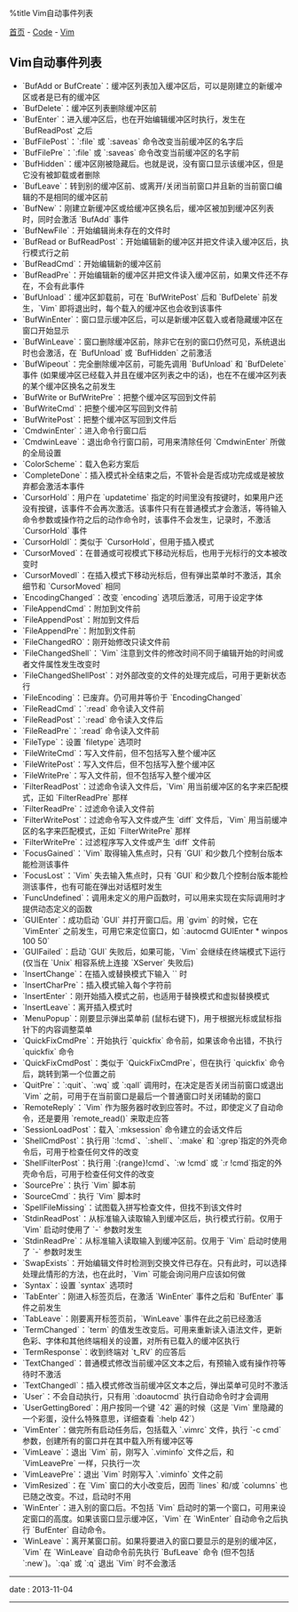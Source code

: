 %title Vim自动事件列表

[[../../index|首页]] - [[../index|Code]] - [[index|Vim]]
==Vim自动事件列表==

* `BufAdd or BufCreate`：缓冲区列表加入缓冲区后，可以是刚建立的新缓冲区或者是已有的缓冲区
* `BufDelete`：缓冲区列表删除缓冲区前
* `BufEnter`：进入缓冲区后，也在开始编辑缓冲区时执行，发生在 `BufReadPost` 之后
* `BufFilePost`：`:file` 或 `:saveas` 命令改变当前缓冲区的名字后
* `BufFilePre`：`:file` 或 `:saveas` 命令改变当前缓冲区的名字前
* `BufHidden`：缓冲区刚被隐藏后。也就是说，没有窗口显示该缓冲区，但是它没有被卸载或者删除
* `BufLeave`：转到别的缓冲区前、或离开/关闭当前窗口并且新的当前窗口编辑的不是相同的缓冲区前
* `BufNew`：刚建立新缓冲区或给缓冲区换名后，缓冲区被加到缓冲区列表时，同时会激活 `BufAdd` 事件
* `BufNewFile`：开始编辑尚未存在的文件时
* `BufRead or BufReadPost`：开始编辑新的缓冲区并把文件读入缓冲区后，执行模式行之前
* `BufReadCmd`：开始编辑新的缓冲区前
* `BufReadPre`：开始编辑新的缓冲区并把文件读入缓冲区前，如果文件还不存在，不会有此事件
* `BufUnload`：缓冲区卸载前，可在 `BufWritePost` 后和 `BufDelete` 前发生，`Vim` 即将退出时，每个载入的缓冲区也会收到该事件
* `BufWinEnter`：窗口显示缓冲区后，可以是新缓冲区载入或者隐藏缓冲区在窗口开始显示
* `BufWinLeave`：窗口删除缓冲区前，除非它在别的窗口仍然可见，系统退出时也会激活，在 `BufUnload` 或 `BufHidden` 之前激活
* `BufWipeout`：完全删除缓冲区前，可能先调用 `BufUnload` 和 `BufDelete` 事件 (如果缓冲区已经载入并且在缓冲区列表之中的话)，也在不在缓冲区列表的某个缓冲区换名之前发生
* `BufWrite or BufWritePre`：把整个缓冲区写回到文件前
* `BufWriteCmd`：把整个缓冲区写回到文件前
* `BufWritePost`：把整个缓冲区写回到文件后
* `CmdwinEnter`：进入命令行窗口后
* `CmdwinLeave`：退出命令行窗口前，可用来清除任何 `CmdwinEnter` 所做的全局设置
* `ColorScheme`：载入色彩方案后
* `CompleteDone`：插入模式补全结束之后，不管补会是否成功完成或是被放弃都会激活本事件
* `CursorHold`：用户在 `updatetime` 指定的时间里没有按键时，如果用户还没有按键，该事件不会再次激活。该事件只有在普通模式才会激活，等待输入命令参数或操作符之后的动作命令时，该事件不会发生，记录时，不激活 `CursorHold` 事件
* `CursorHoldI`：类似于 `CursorHold`，但用于插入模式
* `CursorMoved`：在普通或可视模式下移动光标后，也用于光标行的文本被改变时
* `CursorMovedI`：在插入模式下移动光标后，但有弹出菜单时不激活，其余细节和 `CursorMoved` 相同
* `EncodingChanged`：改变 `encoding` 选项后激活，可用于设定字体
* `FileAppendCmd`：附加到文件前
* `FileAppendPost`：附加到文件后
* `FileAppendPre`：附加到文件前
* `FileChangedRO`：刚开始修改只读文件前
* `FileChangedShell`：`Vim` 注意到文件的修改时间不同于编辑开始的时间或者文件属性发生改变时
* `FileChangedShellPost`：对外部改变的文件的处理完成后，可用于更新状态行
* `FileEncoding`：已废弃。仍可用并等价于 `EncodingChanged`
* `FileReadCmd`：`:read` 命令读入文件前
* `FileReadPost`：`:read` 命令读入文件后
* `FileReadPre`：`:read` 命令读入文件前
* `FileType`：设置 `filetype` 选项时
* `FileWriteCmd`：写入文件前，但不包括写入整个缓冲区
* `FileWritePost`：写入文件后，但不包括写入整个缓冲区
* `FileWritePre`：写入文件前，但不包括写入整个缓冲区
* `FilterReadPost`：过滤命令读入文件后，`Vim` 用当前缓冲区的名字来匹配模式，正如 `FilterReadPre` 那样
* `FilterReadPre`：过滤命令读入文件前
* `FilterWritePost`：过滤命令写入文件或产生 `diff` 文件后，`Vim` 用当前缓冲区的名字来匹配模式，正如 `FilterWritePre` 那样
* `FilterWritePre`：过滤程序写入文件或产生 `diff` 文件前
* `FocusGained`：`Vim` 取得输入焦点时，只有 `GUI` 和少数几个控制台版本能检测该事件
* `FocusLost`：`Vim` 失去输入焦点时，只有 `GUI` 和少数几个控制台版本能检测该事件，也有可能在弹出对话框时发生
* `FuncUndefined`：调用未定义的用户函数时，可以用来实现在实际调用时才提供动态定义的函数
* `GUIEnter`：成功启动 `GUI` 并打开窗口后。用 `gvim` 的时候，它在 `VimEnter` 之前发生，可用它来定位窗口，如 `:autocmd GUIEnter * winpos 100 50`
* `GUIFailed`：启动 `GUI` 失败后，如果可能，`Vim` 会继续在终端模式下运行 (仅当在 `Unix` 相容系统上连接 `XServer` 失败后)
* `InsertChange`：在插入或替换模式下输入 `<Insert>` 时
* `InsertCharPre`：插入模式输入每个字符前
* `InsertEnter`：刚开始插入模式之前，也适用于替换模式和虚拟替换模式
* `InsertLeave`：离开插入模式时
* `MenuPopup`：刚要显示弹出菜单前 (鼠标右键下)，用于根据光标或鼠标指针下的内容调整菜单
* `QuickFixCmdPre`：开始执行 `quickfix` 命令前，如果该命令出错，不执行 `quickfix` 命令
* `QuickFixCmdPost`：类似于 `QuickFixCmdPre`，但在执行 `quickfix` 命令后，跳转到第一个位置之前
* `QuitPre`：`:quit`、`:wq` 或 `:qall` 调用时，在决定是否关闭当前窗口或退出 `Vim` 之前，可用于在当前窗口是最后一个普通窗口时关闭辅助的窗口
* `RemoteReply`：`Vim` 作为服务器时收到应答时。不过，即使定义了自动命令，还是要用 `remote_read()` 来取走应答
* `SessionLoadPost`：载入 `:mksession` 命令建立的会话文件后
* `ShellCmdPost`：执行用 `:!cmd`、`:shell`、`:make` 和 `:grep`指定的外壳命令后，可用于检查任何文件的改变
* `ShellFilterPost`：执行用 `:{range}!cmd`、`:w !cmd` 或 `:r !cmd`指定的外壳命令后，可用于检查任何文件的改变
* `SourcePre`：执行 `Vim` 脚本前
* `SourceCmd`：执行 `Vim` 脚本时
* `SpellFileMissing`：试图载入拼写检查文件，但找不到该文件时
* `StdinReadPost`：从标准输入读取输入到缓冲区后，执行模式行前。仅用于 `Vim` 启动时使用了 `-` 参数时发生
* `StdinReadPre`：从标准输入读取输入到缓冲区前。仅用于 `Vim` 启动时使用了 `-` 参数时发生
* `SwapExists`：开始编辑文件时检测到交换文件已存在。只有此时，可以选择处理此情形的方法，也在此时，`Vim` 可能会询问用户应该如何做
* `Syntax`：设置 `syntax` 选项时
* `TabEnter`：刚进入标签页后，在激活 `WinEnter` 事件之后和 `BufEnter` 事件之前发生
* `TabLeave`：刚要离开标签页前，`WinLeave` 事件在此之前已经激活
* `TermChanged`：`term` 的值发生改变后。可用来重新读入语法文件，更新色彩、字体和其他终端相关的设置，对所有已载入的缓冲区执行
* `TermResponse`：收到终端对 `t_RV` 的应答后
* `TextChanged`：普通模式修改当前缓冲区文本之后，有预输入或有操作符等待时不激活
* `TextChangedI`：插入模式修改当前缓冲区文本之后，弹出菜单可见时不激活
* `User`：不会自动执行，只有用 `:doautocmd` 执行自动命令时才会调用
* `UserGettingBored`：用户按同一个键 `42` 遍的时候（这是 `Vim` 里隐藏的一个彩蛋，没什么特殊意思，详细查看 `:help 42`）
* `VimEnter`：做完所有启动任务后，包括载入 `.vimrc` 文件，执行 `-c cmd` 参数，创建所有的窗口并在其中载入所有缓冲区等
* `VimLeave`：退出 `Vim` 前，刚写入 `.viminfo` 文件之后，和 `VimLeavePre` 一样，只执行一次
* `VimLeavePre`：退出 `Vim` 时刚写入 `.viminfo` 文件之前
* `VimResized`：在 `Vim` 窗口的大小改变后，因而 `lines` 和/或 `columns` 也已随之改变。不过，启动时不用
* `WinEnter`：进入别的窗口后。不包括 `Vim` 启动时的第一个窗口，可用来设定窗口的高度。如果该窗口显示缓冲区，`Vim` 在 `WinEnter` 自动命令之后执行 `BufEnter` 自动命令。
* `WinLeave`：离开某窗口前。如果将要进入的窗口要显示的是别的缓冲区，`Vim` 在 `WinLeave` 自动命令前先执行 `BufLeave` 命令 (但不包括 `:new`)。`:qa` 或 `:q` 退出 `Vim` 时不会激活
----
<red>date</red> : 2013-11-04
----
